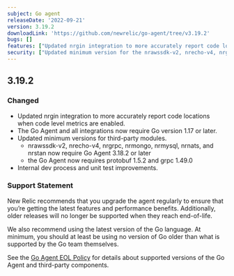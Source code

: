 ```yaml
---
subject: Go agent
releaseDate: '2022-09-21'
version: 3.19.2
downloadLink: 'https://github.com/newrelic/go-agent/tree/v3.19.2'
bugs: []
features: ["Updated nrgin integration to more accurately report code locations when code level metrics are enabled","Internal dev process and unit test improvements"]
security: ["Updated minimum version for the nrawssdk-v2, nrecho-v4, nrgrpc, nrmongo, nrmysql, nrnats, and nrstan modules to now require Go Agent 3.18.2 or later","The Go Agent now requires protobuf 1.5.2 and grpc 1.49.0"]
---
```

## 3.19.2

### Changed
* Updated nrgin integration to more accurately report code locations when code level metrics are enabled.
* The Go Agent and all integrations now require Go version 1.17 or later.
* Updated minimum versions for third-party modules.
  * nrawssdk-v2, nrecho-v4, nrgrpc, nrmongo, nrmysql, nrnats, and nrstan now require Go Agent 3.18.2 or later
  * the Go Agent now requires protobuf 1.5.2 and grpc 1.49.0
* Internal dev process and unit test improvements.

### Support Statement
New Relic recommends that you upgrade the agent regularly to ensure that you’re getting the latest features and performance benefits. Additionally, older releases will no longer be supported when they reach end-of-life.

We also recommend using the latest version of the Go language. At minimum, you should at least be using no version of Go older than what is supported by the Go team themselves.

See the [Go Agent EOL Policy](https://docs.newrelic.com/docs/apm/agents/go-agent/get-started/go-agent-eol-policy/) for details about supported versions of the Go Agent and third-party components.
